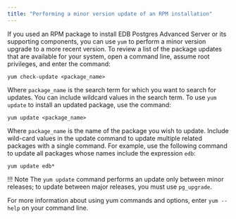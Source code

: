 ```yaml
---
title: "Performing a minor version update of an RPM installation"
---
```


If you used an RPM package to install EDB Postgres Advanced Server or its supporting components, you can use `yum` to perform a minor version upgrade to a more recent version. To review a list of the package updates that are available for your system, open a command line, assume root privileges, and enter the command:

```shell
yum check-update <package_name>
```

Where `package_name` is the search term for which you want to search for updates. You can include wildcard values in the search term. To use `yum update` to install an updated package, use the command:

```shell
yum update <package_name>
```

Where `package_name` is the name of the package you wish to update. Include wild-card values in the update command to update multiple related packages with a single command. For example, use the following command to update all packages whose names include the expression `edb`:

```shell
yum update edb*
```

!!! Note
    The `yum update` command performs an update only between minor releases; to update between major releases, you must use `pg_upgrade`.

For more information about using yum commands and options, enter `yum --help` on your command line.



